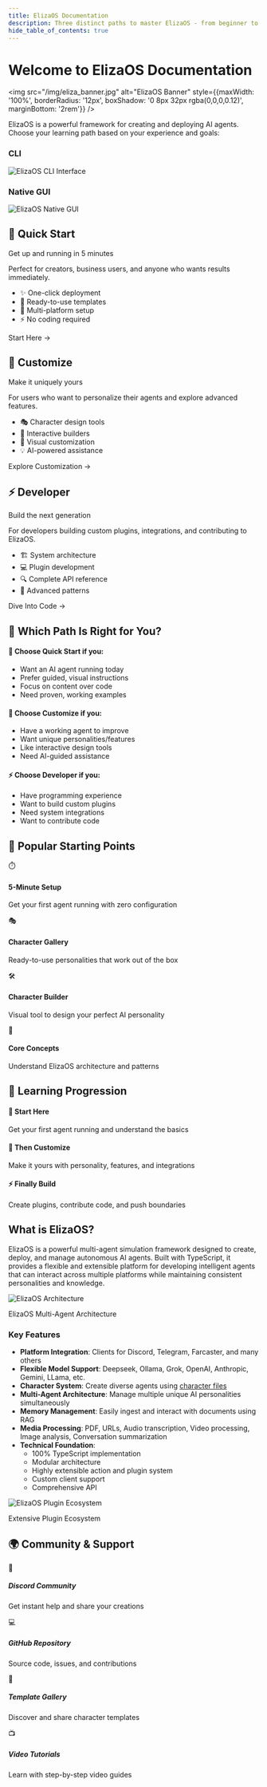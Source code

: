 ```yaml
---
title: ElizaOS Documentation
description: Three distinct paths to master ElizaOS - from beginner to expert, we've got you covered
hide_table_of_contents: true
---
```



# Welcome to ElizaOS Documentation

<img 
  src="/img/eliza_banner.jpg" 
  alt="ElizaOS Banner" 
  style={{maxWidth: '100%', borderRadius: '12px', boxShadow: '0 8px 32px rgba(0,0,0,0.12)', marginBottom: '2rem'}}
/>

ElizaOS is a powerful framework for creating and deploying AI agents. Choose your learning path based on your experience and goals:

<div className="row margin-top--lg margin-bottom--lg">
  <div className="col col--6">
    <div style={{textAlign: 'center'}}>
      <h3 style={{marginBottom: '1rem'}}>CLI</h3>
      <img 
        src="/img/cli.jpg" 
        alt="ElizaOS CLI Interface" 
        style={{maxWidth: '100%', borderRadius: '8px', boxShadow: '0 4px 20px rgba(0,0,0,0.15)'}}
      />
    </div>
  </div>
  <div className="col col--6">
    <div style={{textAlign: 'center'}}>
      <h3 style={{marginBottom: '1rem'}}>Native GUI</h3>
      <img 
        src="/img/gui.jpg" 
        alt="ElizaOS Native GUI" 
        style={{maxWidth: '100%', borderRadius: '8px', boxShadow: '0 4px 20px rgba(0,0,0,0.15)'}}
      />
    </div>
  </div>
</div>

<div className="row margin-top--lg">
  <div className="col col--4">
    <div className="card shadow--md" style={{background: 'linear-gradient(135deg, #667eea 0%, #764ba2 100%)', color: 'white', borderRadius: '12px'}}>
      <div className="card__header">
        <h2 style={{color: 'white'}}>🚀 Quick Start</h2>
        <p className="subtitle" style={{color: 'rgba(255,255,255,0.9)'}}>Get up and running in 5 minutes</p>
      </div>
      <div className="card__body">
        <p style={{color: 'rgba(255,255,255,0.95)'}}>Perfect for creators, business users, and anyone who wants results immediately.</p>
        <ul style={{color: 'rgba(255,255,255,0.9)'}}>
          <li>✨ One-click deployment</li>
          <li>🎯 Ready-to-use templates</li>
          <li>📱 Multi-platform setup</li>
          <li>⚡ No coding required</li>
        </ul>
      </div>
      <div className="card__footer">
        <Link
          className="button button--secondary button--lg button--block"
          style={{background: 'rgba(255,255,255,0.2)', backdropFilter: 'blur(10px)', border: '1px solid rgba(255,255,255,0.3)', color: 'white'}}
          to="/docs/simple/getting-started/quick-start">
          Start Here →
        </Link>
      </div>
    </div>
  </div>
  
  <div className="col col--4">
    <div className="card shadow--md" style={{background: 'linear-gradient(135deg, #f093fb 0%, #f5576c 100%)', color: 'white', borderRadius: '12px'}}>
      <div className="card__header">
        <h2 style={{color: 'white'}}>🎨 Customize</h2>
        <p className="subtitle" style={{color: 'rgba(255,255,255,0.9)'}}>Make it uniquely yours</p>
      </div>
      <div className="card__body">
        <p style={{color: 'rgba(255,255,255,0.95)'}}>For users who want to personalize their agents and explore advanced features.</p>
        <ul style={{color: 'rgba(255,255,255,0.9)'}}>
          <li>🎭 Character design tools</li>
          <li>🔧 Interactive builders</li>
          <li>🎨 Visual customization</li>
          <li>💡 AI-powered assistance</li>
        </ul>
      </div>
      <div className="card__footer">
        <Link
          className="button button--secondary button--lg button--block"
          style={{background: 'rgba(255,255,255,0.2)', backdropFilter: 'blur(10px)', border: '1px solid rgba(255,255,255,0.3)', color: 'white'}}
          to="/docs/customize/overview">
          Explore Customization →
        </Link>
      </div>
    </div>
  </div>

  <div className="col col--4">
    <div className="card shadow--md" style={{background: 'linear-gradient(135deg, #4facfe 0%, #00f2fe 100%)', color: 'white', borderRadius: '12px'}}>
      <div className="card__header">
        <h2 style={{color: 'white'}}>⚡ Developer</h2>
        <p className="subtitle" style={{color: 'rgba(255,255,255,0.9)'}}>Build the next generation</p>
      </div>
      <div className="card__body">
        <p style={{color: 'rgba(255,255,255,0.95)'}}>For developers building custom plugins, integrations, and contributing to ElizaOS.</p>
        <ul style={{color: 'rgba(255,255,255,0.9)'}}>
          <li>🏗️ System architecture</li>
          <li>💻 Plugin development</li>
          <li>🔍 Complete API reference</li>
          <li>🚀 Advanced patterns</li>
        </ul>
      </div>
      <div className="card__footer">
        <Link
          className="button button--secondary button--lg button--block"
          style={{background: 'rgba(255,255,255,0.2)', backdropFilter: 'blur(10px)', border: '1px solid rgba(255,255,255,0.3)', color: 'white'}}
          to="/docs/technical/architecture/overview">
          Dive Into Code →
        </Link>
      </div>
    </div>
  </div>
</div>

## 🧭 Which Path Is Right for You?

<div className="row margin-top--lg">
  <div className="col col--12">
    <div
      style={{
        background:
          'linear-gradient(135deg, rgba(255,255,255,0.1) 0%, rgba(255,255,255,0.05) 100%)',
        backdropFilter: 'blur(10px)',
        border: '1px solid rgba(255,255,255,0.1)',
        borderRadius: '12px',
        padding: '24px',
      }}
    >
      <div className="row">
        <div className="col col--4">
          <h4>🚀 Choose Quick Start if you:</h4>
          <ul>
            <li>Want an AI agent running today</li>
            <li>Prefer guided, visual instructions</li>
            <li>Focus on content over code</li>
            <li>Need proven, working examples</li>
          </ul>
        </div>
        <div className="col col--4">
          <h4>🎨 Choose Customize if you:</h4>
          <ul>
            <li>Have a working agent to improve</li>
            <li>Want unique personalities/features</li>
            <li>Like interactive design tools</li>
            <li>Need AI-guided assistance</li>
          </ul>
        </div>
        <div className="col col--4">
          <h4>⚡ Choose Developer if you:</h4>
          <ul>
            <li>Have programming experience</li>
            <li>Want to build custom plugins</li>
            <li>Need system integrations</li>
            <li>Want to contribute code</li>
          </ul>
        </div>
      </div>
    </div>
  </div>
</div>

## 🌟 Popular Starting Points

<div className="row margin-top--lg">
  <div className="col col--3">
    <Link
      className="card padding--lg hover-lift"
      to="/docs/simple/getting-started/quick-start"
      style={{ height: '100%', textDecoration: 'none' }}
    >
      <div style={{ fontSize: '2.5rem', textAlign: 'center', marginBottom: '12px' }}>⏱️</div>
      <h4>5-Minute Setup</h4>
      <p style={{ color: '#666', fontSize: '0.9rem' }}>
        Get your first agent running with zero configuration
      </p>
    </Link>
  </div>
  <div className="col col--3">
    <Link
      className="card padding--lg hover-lift"
      to="/docs/simple/templates/gallery"
      style={{ height: '100%', textDecoration: 'none' }}
    >
      <div style={{ fontSize: '2.5rem', textAlign: 'center', marginBottom: '12px' }}>🎭</div>
      <h4>Character Gallery</h4>
      <p style={{ color: '#666', fontSize: '0.9rem' }}>
        Ready-to-use personalities that work out of the box
      </p>
    </Link>
  </div>
  <div className="col col--3">
    <Link
      className="card padding--lg hover-lift"
      to="/docs/customize/character-builder"
      style={{ height: '100%', textDecoration: 'none' }}
    >
      <div style={{ fontSize: '2.5rem', textAlign: 'center', marginBottom: '12px' }}>🛠️</div>
      <h4>Character Builder</h4>
      <p style={{ color: '#666', fontSize: '0.9rem' }}>
        Visual tool to design your perfect AI personality
      </p>
    </Link>
  </div>
  <div className="col col--3">
    <Link
      className="card padding--lg hover-lift"
      to="/docs/technical/architecture/core-concepts"
      style={{ height: '100%', textDecoration: 'none' }}
    >
      <div style={{ fontSize: '2.5rem', textAlign: 'center', marginBottom: '12px' }}>🧠</div>
      <h4>Core Concepts</h4>
      <p style={{ color: '#666', fontSize: '0.9rem' }}>
        Understand ElizaOS architecture and patterns
      </p>
    </Link>
  </div>
</div>

## 🎯 Learning Progression

<div className="margin-top--lg">
  <div
    style={{
      background: 'linear-gradient(90deg, #667eea 0%, #f093fb 50%, #4facfe 100%)',
      height: '4px',
      borderRadius: '2px',
      marginBottom: '20px',
    }}
  ></div>
  <div className="row">
    <div className="col col--4 text--center">
      <h4>🚀 Start Here</h4>
      <p>Get your first agent running and understand the basics</p>
    </div>
    <div className="col col--4 text--center">
      <h4>🎨 Then Customize</h4>
      <p>Make it yours with personality, features, and integrations</p>
    </div>
    <div className="col col--4 text--center">
      <h4>⚡ Finally Build</h4>
      <p>Create plugins, contribute code, and push boundaries</p>
    </div>
  </div>
</div>

## What is ElizaOS?

ElizaOS is a powerful multi-agent simulation framework designed to create, deploy, and manage autonomous AI agents. Built with TypeScript, it provides a flexible and extensible platform for developing intelligent agents that can interact across multiple platforms while maintaining consistent personalities and knowledge.

<div style={{textAlign: 'center', margin: '2rem 0'}}>
  <img 
    src="/img/eliza-architecture.jpg" 
    alt="ElizaOS Architecture" 
    style={{maxWidth: '100%', borderRadius: '12px', boxShadow: '0 8px 32px rgba(0,0,0,0.12)'}}
  />
  <p style={{fontSize: '0.9rem', color: '#666', marginTop: '0.5rem', fontStyle: 'italic'}}>
    ElizaOS Multi-Agent Architecture
  </p>
</div>

### Key Features

- **Platform Integration**: Clients for Discord, Telegram, Farcaster, and many others
- **Flexible Model Support**: Deepseek, Ollama, Grok, OpenAI, Anthropic, Gemini, LLama, etc.
- **Character System**: Create diverse agents using [character files](https://github.com/elizaOS/characterfile)
- **Multi-Agent Architecture**: Manage multiple unique AI personalities simultaneously
- **Memory Management**: Easily ingest and interact with documents using RAG
- **Media Processing**: PDF, URLs, Audio transcription, Video processing, Image analysis, Conversation summarization
- **Technical Foundation**:
  - 100% TypeScript implementation
  - Modular architecture
  - Highly extensible action and plugin system
  - Custom client support
  - Comprehensive API

<div style={{textAlign: 'center', margin: '2rem 0'}}>
  <img 
    src="/img/montage-plugins.jpg" 
    alt="ElizaOS Plugin Ecosystem" 
    style={{maxWidth: '100%', borderRadius: '12px', boxShadow: '0 8px 32px rgba(0,0,0,0.12)'}}
  />
  <p style={{fontSize: '0.9rem', color: '#666', marginTop: '0.5rem', fontStyle: 'italic'}}>
    Extensive Plugin Ecosystem
  </p>
</div>

## 🌍 Community & Support

<div className="row margin-top--lg">
  <div className="col col--3">
    <Link
      className="card padding--md text--center"
      to="https://discord.gg/elizaos"
      style={{ textDecoration: 'none', height: '100%' }}
    >
      <div style={{ fontSize: '2rem', marginBottom: '8px' }}>💬</div>
      <h5>Discord Community</h5>
      <p style={{ fontSize: '0.85rem', color: '#666' }}>
        Get instant help and share your creations
      </p>
    </Link>
  </div>
  <div className="col col--3">
    <Link
      className="card padding--md text--center"
      to="https://github.com/elizaOS/eliza"
      style={{ textDecoration: 'none', height: '100%' }}
    >
      <div style={{ fontSize: '2rem', marginBottom: '8px' }}>💻</div>
      <h5>GitHub Repository</h5>
      <p style={{ fontSize: '0.85rem', color: '#666' }}>Source code, issues, and contributions</p>
    </Link>
  </div>
  <div className="col col--3">
    <Link
      className="card padding--md text--center"
      to="/docs/simple/templates/gallery"
      style={{ textDecoration: 'none', height: '100%' }}
    >
      <div style={{ fontSize: '2rem', marginBottom: '8px' }}>🎨</div>
      <h5>Template Gallery</h5>
      <p style={{ fontSize: '0.85rem', color: '#666' }}>Discover and share character templates</p>
    </Link>
  </div>
  <div className="col col--3">
    <Link
      className="card padding--md text--center"
      to="https://youtube.com/@elizaos"
      style={{ textDecoration: 'none', height: '100%' }}
    >
      <div style={{ fontSize: '2rem', marginBottom: '8px' }}>📺</div>
      <h5>Video Tutorials</h5>
      <p style={{ fontSize: '0.85rem', color: '#666' }}>Learn with step-by-step video guides</p>
    </Link>
  </div>
</div>

<style>
  {`
.hover-lift:hover {
  transform: translateY(-4px);
  transition: transform 0.2s ease;
  box-shadow: 0 8px 25px rgba(0,0,0,0.15);
}

.card {
  transition: all 0.2s ease;
}
`}
</style>
